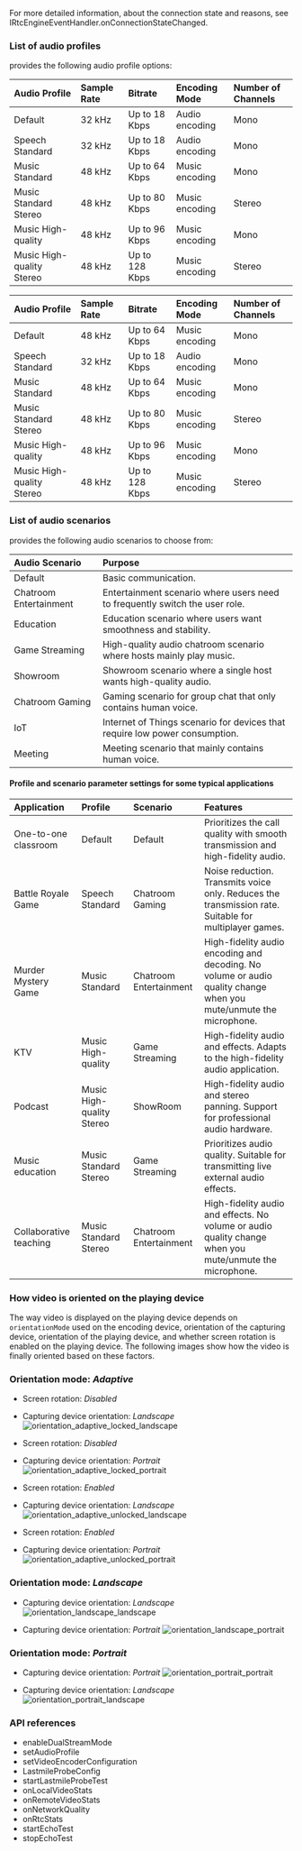 <PlatformWrapper platform="react-native">

For more detailed information, about the connection state and reasons, see <Link to="{{Global.API_REF_RN_ROOT}}/class_irtcengineeventhandler.html#callback_irtcengineeventhandler_onconnectionstatechanged">IRtcEngineEventHandler.onConnectionStateChanged</Link>.

### List of audio profiles

<Vg k="VSDK" /> provides the following audio profile options:

<ProductWrapper product="video-calling">

|Audio Profile |Sample Rate |Bitrate |Encoding Mode |Number of Channels|
|:---|:---|:---|:---|:---|
|Default |32 kHz|Up to 18 Kbps |Audio encoding |Mono|
|Speech Standard |32 kHz|Up to 18 Kbps |Audio encoding |Mono|
|Music Standard|48 kHz|Up to 64 Kbps |Music encoding |Mono|
|Music Standard Stereo |48 kHz|Up to 80 Kbps |Music encoding |Stereo|
|Music High-quality |48 kHz|Up to 96 Kbps |Music encoding|Mono|
|Music High-quality Stereo |48 kHz|Up to 128 Kbps |Music encoding |Stereo|

</ProductWrapper>

<ProductWrapper product="interactive-live-streaming">

|Audio Profile |Sample Rate |Bitrate |Encoding Mode |Number of Channels|
|:---|:---|:---|:---|:---|
|Default |48 kHz|Up to 64 Kbps |Music encoding |Mono|
|Speech Standard |32 kHz|Up to 18 Kbps |Audio encoding |Mono|
|Music Standard|48 kHz|Up to 64 Kbps |Music encoding |Mono|
|Music Standard Stereo |48 kHz|Up to 80 Kbps |Music encoding |Stereo|
|Music High-quality |48 kHz|Up to 96 Kbps |Music encoding|Mono|
|Music High-quality Stereo |48 kHz|Up to 128 Kbps |Music encoding |Stereo|

</ProductWrapper>

### List of audio scenarios

<Vg k="VSDK" /> provides the following audio scenarios to choose from:

|Audio Scenario |Purpose|
|:---|:---|
|Default | Basic communication.|
|Chatroom Entertainment |Entertainment scenario where users need to frequently switch the user role.|
|Education |Education scenario where users want smoothness and stability.|
|Game Streaming |High-quality audio chatroom scenario where hosts mainly play music.|
|Showroom |Showroom scenario where a single host wants high-quality audio.|
|Chatroom Gaming |Gaming scenario for group chat that only contains human voice.|
|IoT |Internet of Things scenario for devices that require low power consumption.|
|Meeting |Meeting scenario that mainly contains human voice.|

#### Profile and scenario parameter settings for some typical applications

|Application |Profile |Scenario |Features|
|:---|:---|:---|:---|
|One-to-one classroom |Default |Default | Prioritizes the call quality with smooth transmission and high-fidelity audio.|
|Battle Royale Game	|Speech Standard |Chatroom Gaming |Noise reduction. Transmits voice only. Reduces the transmission rate. Suitable for multiplayer games.|
|Murder Mystery Game |Music Standard |Chatroom Entertainment |High-fidelity audio encoding and decoding. No volume or audio quality change when you mute/unmute the microphone.|
|KTV |Music High-quality |Game Streaming |High-fidelity audio and effects. Adapts to the high-fidelity audio application.|
|Podcast |Music High-quality Stereo |ShowRoom |High-fidelity audio and stereo panning. Support for professional audio hardware.|
|Music education |Music Standard Stereo |Game Streaming |Prioritizes audio quality. Suitable for transmitting live external audio effects.|
|Collaborative teaching	|Music Standard Stereo |Chatroom Entertainment |High-fidelity audio and effects. No volume or audio quality change when you mute/unmute the microphone.|


### How video is oriented on the playing device

The way video is displayed on the playing device depends on `orientationMode` used on the encoding device, orientation of the capturing device, orientation of the playing device, and whether screen rotation is enabled on the playing device. The following images show how the video is finally oriented based on these factors.

### Orientation mode: _Adaptive_

* Screen rotation: _Disabled_
* Capturing device orientation: _Landscape_
    ![orientation_adaptive_locked_landscape](/images/video-sdk/orientation_adaptive_locked_landscape.png) 

* Screen rotation: _Disabled_
* Capturing device orientation: _Portrait_
    ![orientation_adaptive_locked_portrait](/images/video-sdk/orientation_adaptive_locked_portrait.png) 

* Screen rotation: _Enabled_
* Capturing device orientation: _Landscape_
    ![orientation_adaptive_unlocked_landscape](/images/video-sdk/orientation_adaptive_unlocked_landscape.png) 

* Screen rotation: _Enabled_
* Capturing device orientation: _Portrait_
    ![orientation_adaptive_unlocked_portrait](/images/video-sdk/orientation_adaptive_unlocked_portrait.png) 

### Orientation mode: _Landscape_

* Capturing device orientation: _Landscape_
    ![orientation_landscape_landscape](/images/video-sdk/orientation_landscape_landscape.png) 

* Capturing device orientation: _Portrait_
    ![orientation_landscape_portrait](/images/video-sdk/orientation_landscape_portrait.png) 

### Orientation mode: _Portrait_

* Capturing device orientation: _Portrait_
    ![orientation_portrait_portrait](/images/video-sdk/orientation_portrait_portrait.png) 

* Capturing device orientation: _Landscape_
    ![orientation_portrait_landscape](/images/video-sdk/orientation_portrait_landscape.png) 


### API references

- <Link to="{{global.API_REF_RN_ROOT}}/class_irtcengine.html#api_irtcengine_enabledualstreammode3">enableDualStreamMode</Link>

- <Link to="{{global.API_REF_RN_ROOT}}/class_irtcengine.html#api_irtcengine_setaudioprofile">setAudioProfile</Link>

- <Link to="{{global.API_REF_RN_ROOT}}/class_irtcengine.html#api_irtcengine_setvideoencoderconfiguration">setVideoEncoderConfiguration</Link>

- <Link to="{{global.API_REF_RN_ROOT}}/rtc_api_data_type.html#class_lastmileprobeconfig">LastmileProbeConfig</Link>

- <Link to="{{global.API_REF_RN_ROOT}}/class_irtcengine.html#api_irtcengine_startlastmileprobetest">startLastmileProbeTest</Link>

- <Link to="{{global.API_REF_RN_ROOT}}/class_irtcengineeventhandler.html#callback_irtcengineeventhandler_onlocalvideostats">onLocalVideoStats</Link>

- <Link to="{{global.API_REF_RN_ROOT}}/class_irtcengineeventhandler.html#callback_irtcengineeventhandler_onremotevideostats">onRemoteVideoStats</Link>

- <Link to="{{global.API_REF_RN_ROOT}}/class_irtcengineeventhandler.html#callback_irtcengineeventhandler_onnetworkquality">onNetworkQuality</Link>

- <Link to="{{global.API_REF_RN_ROOT}}/class_irtcengineeventhandler.html#callback_irtcengineeventhandler_onrtcstats">onRtcStats</Link>

- <Link to="{{global.API_REF_RN_ROOT}}/class_irtcengine.html#api_irtcengine_startechotest2">startEchoTest</Link>

- <Link to="{{global.API_REF_RN_ROOT}}/class_irtcengine.html#api_irtcengine_stopechotest">stopEchoTest</Link>


</PlatformWrapper>
